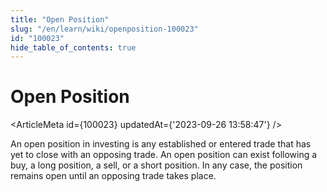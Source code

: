 ```yaml
---
title: "Open Position"
slug: "/en/learn/wiki/openposition-100023"
id: "100023"
hide_table_of_contents: true
---
```



# Open Position

<ArticleMeta id={100023} updatedAt={'2023-09-26 13:58:47'} />
<div className='border-solid border-b border-t-0 my-4 border-[var(--ifm-color-gray-300)]' />

An open position in investing is any established or entered trade that has yet to close with an opposing trade. An open position can exist following a buy, a long position, a sell, or a short position. In any case, the position remains open until an opposing trade takes place.
